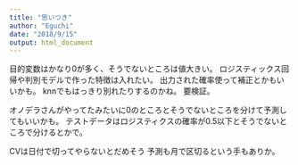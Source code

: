 ```yaml
---
title: "思いつき"
author: "Eguchi"
date: "2018/9/15"
output: html_document
---
```


目的変数はかなり0が多く、そうでないところは値大きい。
ロジスティックス回帰や判別モデルで作った特徴は入れたい。
出力された確率使って補正とかもいいかも。
knnでもはっきり別れたりするのかね。
要検証。

オノデラさんがやってたみたいに0のところとそうでないところを分けて予測してもいいかも。
テストデータはロジスティクスの確率が0.5以下とそうでないところで分けるとかで。


CVは日付で切ってやらないとだめそう
予測も月で区切るという手もありか。